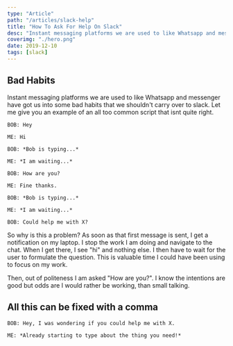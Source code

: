 ```yaml
---
type: "Article"
path: "/articles/slack-help"
title: "How To Ask For Help On Slack"
desc: "Instant messaging platforms we are used to like Whatsapp and messenger have got us into some bad habits that we shouldn't carry over to slack. Fixing your slack messages with one character."
coverimg: "./hero.png"
date: 2019-12-10
tags: [slack]
---
```


## Bad Habits
Instant messaging platforms we are used to like Whatsapp and messenger have got us into some bad habits that we shouldn't carry over to slack. Let me give you an example of an all too common script that isnt quite right.

```
BOB: Hey

ME: Hi    

BOB: *Bob is typing...*

ME: *I am waiting...*

BOB: How are you?

ME: Fine thanks.

BOB: *Bob is typing...*

ME: *I am waiting...*

BOB: Could help me with X?

```

So why is this a problem? As soon as that first message is sent, I get a notification on my laptop. I stop the work I am doing and navigate to the chat. When I get there, I see "hi" and nothing else. I then have to wait for the user to formulate the question. This is valuable time I could have been using to focus on my work. 

Then, out of politeness I am asked "How are you?". I know the intentions are good but odds are I would rather be working, than small talking.

## All this can be fixed with a comma

```
BOB: Hey, I was wondering if you could help me with X.

ME: *Already starting to type about the thing you need!*    

```
